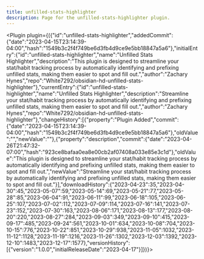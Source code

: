 ---
title: unfilled-stats-highlighter
description: Page for the unfilled-stats-highlighter plugin.
---


<Plugin plugin={({"id":"unfilled-stats-highlighter","addedCommit":{"date":"2023-04-15T23:14:39-04:00","hash":"1549b3c2f4f749be6d3fb4d9ce9e5bb18847a5a6"},"initialEntry":{"id":"unfilled-stats-highlighter","name":"Unfilled Stats Highlighter","description":"This plugin is designed to streamline your stat/habit tracking process by automatically identifying and prefixing unfilled stats, making them easier to spot and fill out.","author":"Zachary Hynes","repo":"White7292/obsidian-hd-unfilled-stats-highlighter"},"currentEntry":{"id":"unfilled-stats-highlighter","name":"Unfilled Stats Highlighter","description":"Streamline your stat/habit tracking process by automatically identifying and prefixing unfilled stats, making them easier to spot and fill out.","author":"Zachary Hynes","repo":"White7292/obsidian-hd-unfilled-stats-highlighter"},"changeHistory":[{"property":"Plugin Added","commit":{"date":"2023-04-15T23:14:39-04:00","hash":"1549b3c2f4f749be6d3fb4d9ce9e5bb18847a5a6"},"oldValue":"","newValue":""},{"property":"description","commit":{"date":"2023-04-26T21:47:32-07:00","hash":"923ce8bafaa0ea8e00cb2af07408a033e85e3c1d"},"oldValue":"This plugin is designed to streamline your stat/habit tracking process by automatically identifying and prefixing unfilled stats, making them easier to spot and fill out.","newValue":"Streamline your stat/habit tracking process by automatically identifying and prefixing unfilled stats, making them easier to spot and fill out."}],"downloadHistory":{"2023-04-23":35,"2023-04-30":45,"2023-05-07":59,"2023-05-14":69,"2023-05-21":77,"2023-05-28":85,"2023-06-04":91,"2023-06-11":99,"2023-06-18":105,"2023-06-25":107,"2023-07-02":112,"2023-07-09":114,"2023-07-16":141,"2023-07-23":152,"2023-07-30":163,"2023-08-06":171,"2023-08-13":177,"2023-08-20":220,"2023-08-27":284,"2023-09-03":349,"2023-09-10":415,"2023-09-17":485,"2023-09-24":561,"2023-10-01":634,"2023-10-08":704,"2023-10-15":776,"2023-10-22":851,"2023-10-29":938,"2023-11-05":1032,"2023-11-12":1128,"2023-11-19":1216,"2023-11-26":1302,"2023-12-03":1392,"2023-12-10":1483,"2023-12-17":1577},"versionHistory":[{"version":"1.0.0","initialReleaseDate":"2023-04-17"}]})}></Plugin>